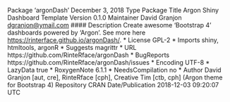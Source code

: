 
Package ‘argonDash’
December 3, 2018
Type Package
Title Argon Shiny Dashboard Template
Version 0.1.0
Maintainer David Granjon <dgranjon@ymail.com>
#### Description Create awesome 'Bootstrap 4' dashboards powered by 'Argon'.
See more here <https://rinterface.github.io/argonDash/>.
* License GPL-2
*  Imports shiny, htmltools, argonR
* Suggests magrittr
* URL https://github.com/RinteRface/argonDash
* BugReports https://github.com/RinteRface/argonDash/issues
* Encoding UTF-8
* LazyData true
* RoxygenNote 6.1.1
* NeedsCompilation no
* Author David Granjon [aut, cre],
RinteRface [cph],
Creative Tim [ctb, cph] (Argon theme for Bootstrap 4)
Repository CRAN
Date/Publication 2018-12-03 09:20:07 UTC





